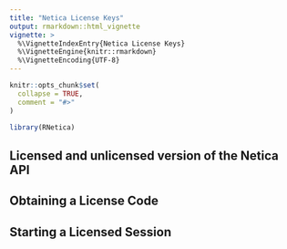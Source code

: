 ```yaml
---
title: "Netica License Keys"
output: rmarkdown::html_vignette
vignette: >
  %\VignetteIndexEntry{Netica License Keys}
  %\VignetteEngine{knitr::rmarkdown}
  %\VignetteEncoding{UTF-8}
---
```


```r
knitr::opts_chunk$set(
  collapse = TRUE,
  comment = "#>"
)
```

```r
library(RNetica)
```

## Licensed and unlicensed version of the Netica API


## Obtaining a License Code


## Starting a Licensed Session



